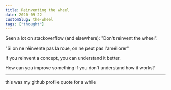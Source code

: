 ```yaml
---
title: Reinventing the wheel
date: 2020-09-22
customSlug: the-wheel
tags: ["thought"]
---
```


Seen a lot on stackoverflow (and elsewhere): "Don't reinvent the wheel".


<Thought>
"Si on ne réinvente pas la roue, on ne peut pas l'améliorer"
</Thought>

If you reinvent a concept, you can understand it better.

How can you improve something if you don't understand how it works?

---

this was my github profile quote for a while
